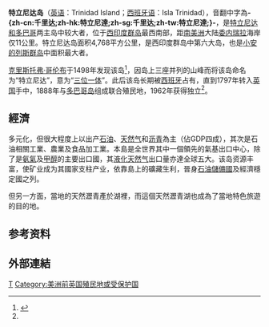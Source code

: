 {{Expand|time=2013-02-11T10:25:51+00:00}}
{{NoteTA
|T=zh-cn:特立尼达岛;zh-hk:千里達島;zh-tw:千里達島;
|1=zh-cn:特立尼达;zh-hk:千里達;zh-tw:千里達;
|2=zh-cn:多巴哥;zh-hk:多巴哥;zh-tw:托巴哥;
|3=zh-cn:特立尼达和多巴哥;zh-hk:千里達及多巴哥;zh-tw:千里達及托巴哥;
}}
{{Infobox islands
| name                            = 千里達
| image name                      = Td-map.png
| image caption                   = Map of Trinidad and Tobago
| image size                      =
| native name                     = La Isla de la Trinidad
| native name link                =  
| nickname                        = ''Land of the Hummingbird''
| location                        = 東[[加勒比|加勒比]]
| coordinates                     = {{Coord|10|27|38|N|61|14|55|W|scale:1000000|display=inline,title}}
| archipelago                     =
| total islands                   =
| major islands                   =
| area_km2                        = 4748
| length_km                       =
| width_km                        =
| highest mount                   = El Cerro del Aripo
| elevation_m                     = 940
| country                         = [[千里達及托巴哥|千里達及托巴哥]]
| country admin divisions title   = Island
| country admin divisions         = 千里達
| country admin divisions 1       =
| country largest city            = [[查瓜納斯|查瓜納斯]]
| country largest city population = 83,516
| demonym                         = [[Trinidadians|Trinidadian]]<br>Trini
| population                      = 1,267,145<ref name=density>{{cite report |title=Trinidad and Tobago 2011 Population and Housing Census Demographic Report |2= |url=http://www.tt.undp.org/content/dam/trinidad_tobago/docs/DemocraticGovernance/Publications/TandT_Demographic_Report_2011.pdf?download |page=26 |publisher=Trinidad and Tobago Central Statistical Office |accessdate=27 May 2016 |date= |archive-date=2016-10-09 |archive-url=https://web.archive.org/web/20161009090940/http://www.tt.undp.org/content/dam/trinidad_tobago/docs/DemocraticGovernance/Publications/TandT_Demographic_Report_2011.pdf?download |dead-url=no }}</ref>
| population as of                = 2011
| density_km2                     = 266
| ethnic groups                   = [[Indo-Trinidadian_and_Tobagonian|Indian]], [[Afro-Trinidadian_and_Tobagonian|African]], [[Multiracial|Multiracial]] (non-[[Dougla|Dougla]]), [[Dougla|Dougla]] (Indian-African), [[Indigenous_people_of_the_Americas|Indigenous Amerindian]], [[White_Trinidadian_and_Tobagonian|European]], [[Chinese_Trinidadian_and_Tobagonian|Chinese]], [[Arabs|Arab]], [[Hispanic|Hispanic]] or [[Latino|Latino]]<ref name=cia>{{Cite web |url=https://www.cia.gov/library/publications/the-world-factbook/geos/td.html |title=CIA Factbook |accessdate=2018-06-01 |archive-date=2019-01-07 |archive-url=https://web.archive.org/web/20190107065157/https://www.cia.gov/library/publications/the-world-factbook/geos/td.html |dead-url=no }}</ref>
| image_map                       =
| image_map_caption               =
| country capital                 = [[西班牙港|西班牙港]]
| country leader title            = 總理(Prime Minister)
| country leader name             = [[基思·羅利|基思·羅利]]
| timezone                        = [[UTC−4|UTC−4]](千里達不使用[[DST|DST]])
| languages                       = [[特立尼達英語|英文]] (official and ''lingua franca''), [[特立尼達混合語|特立尼達混合語]] (''lingua franca''), [[Caribbean_Hindustani#Trinidadian_Hindustani|Trinidadian Hindustani]], [[Antillean_Creole|Antillean French Creole]], [[漢語|漢語]], [[西班牙語|西班牙語]]<ref>{{Cite web |url=https://www.ethnologue.com/country/tt/languages |title=存档副本 |access-date=2018-06-01 |archive-date=2021-04-22 |archive-url=https://web.archive.org/web/20210422124732/https://www.ethnologue.com/country/tt/languages |dead-url=no }}</ref><ref name=cia/>
}}
'''特立尼达岛'''（[[英语|英语]]：Trinidad Island；[[西班牙语|西班牙语]]：Isla Trinidad），音翻中字為'''-{zh-cn:千里达;zh-hk:特立尼達;zh-sg:千里达;zh-tw:特立尼達;}-'''，是[[特立尼达和多巴哥|特立尼达和多巴哥]]两主岛中较大者，位于[[西印度群岛|西印度群岛]]最西南部，距[[南美洲|南美洲]]大陆[[委内瑞拉|委内瑞拉]]海岸仅11公里。特立尼达岛面积4,768平方公里，是西印度群岛中第六大岛，也是[[小安的列斯群岛|小安的列斯群岛]]中面积最大者。

[[克里斯托弗·哥伦布|克里斯托弗·哥伦布]]于1498年发现该岛<ref name="WDL">{{cite web |url = http://www.wdl.org/zh/item/11332/ |title = 特立尼达铁路地图 |website = [[World_Digital_Library|World Digital Library]] |date = 1925 |accessdate = 2013-10-25 |archive-date = 2021-04-22 |archive-url = https://web.archive.org/web/20210422124736/https://www.wdl.org/zh/item/11332/ |dead-url = no }}</ref>，因岛上三座并列的山峰而将该岛命名为“特立尼达”，意为“[[三位一体|三位一体]]”。此后该岛长期被[[西班牙|西班牙]]占有，直到1797年转入[[英国|英国]]手中，1888年与[[多巴哥岛|多巴哥岛]]组成联合殖民地，1962年获得独立<ref name="WDL"/>。

==經濟==
{{link-en|特立尼达和多巴哥的经济|economy of Trinidad and Tobago}}多元化，但很大程度上以出产[[石油|石油]]、[[天然气|天然气]]和[[沥青|沥青]]為主（佔GDP四成），其次是石油相關工業、農業及食品加工業{{r|gecf}}。本島是全世界其中一個領先的氣基出口中心，除了是[[氨|氨氣]]及[[甲醇|甲醇]]的主要出口國，其[[液化天然气|液化天然气]]出口量亦達全球五大{{r|gecf}}。该岛资源丰富，使矿业成为其國家支柱产业，依靠島上的礦藏生利，晉身[[各国石油储量列表|石油儲備國]]及經濟穩定國之列{{r|gecf}}。

但另一方面，當地的天然瀝青產於湖裡，而這個天然瀝青湖也成為了當地特色旅遊的目的地。

==参考资料==
{{reflist|refs=
<ref name="gecf">{{cite web|url=https://www.gecf.org/countries/trinidad-and-tobago|title=Trinidad and Tobago|website=www.gecf.org|access-date=2019-08-22|archive-date=2021-04-22|archive-url=https://web.archive.org/web/20210422124746/https://www.gecf.org/countries/trinidad-and-tobago|dead-url=no}}</ref>
}}

==外部連結==


{{特立尼达和多巴哥的岛屿}}
{{Authority control}}
[[Category:特立尼达及多巴哥|T]]
[[Category:美洲前英国殖民地或受保护国|Category:美洲前英国殖民地或受保护国]]